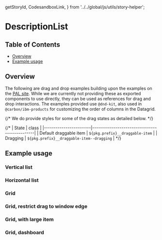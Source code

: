   getStoryId,
  CodesandboxLink,
} from '../../global/js/utils/story-helper';

# DescriptionList

## Table of Contents

- [Overview](#overview)
- [Example usage](#example-usage)

## Overview

The following are drag and drop examples building upon the examples on the [PAL site](https://pages.github.ibm.com/cdai-design/pal/patterns/drag-and-drop/usage). While we are currently not providing these
as exported components to use directly, they can be used as references for drag and drop interactions. The examples provided use `@dnd-kit`, also used in `@carbon/ibm-products` for customizing the order
of columns in the Datagrid.

{/* We do provide styles for some of the drag states as detailed below. */}

{/* | State                  | class                                          |
|------------------------|------------------------------------------------|
| Default draggable item | `${pkg.prefix}__draggable-item`                |
| Dragging               | `${pkg.prefix}__draggable-item--dragging`      | */}

## Example usage

### Vertical list
<Canvas>
  <Story id={getStoryId('DragAndDrop', 'vertical-example')} />
</Canvas>

### Horizontal list
<Canvas>
  <Story id={getStoryId('DragAndDrop', 'horizontal-example')} />
</Canvas>

### Grid
<Canvas>
  <Story id={getStoryId('DragAndDrop', 'grid-example')} />
</Canvas>

### Grid, restrict drag to window edge
<Canvas>
  <Story id={getStoryId('DragAndDrop', 'grid-example-restrict-to-window')} />
</Canvas>

### Grid, with large item
<Canvas>
  <Story id={getStoryId('DragAndDrop', 'grid-example-large-item')} />
</Canvas>

### Grid, dashboard
<Canvas>
  <Story id={getStoryId('DragAndDrop', 'grid-dashboard')} />
</Canvas>
